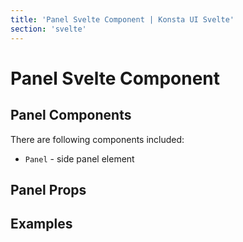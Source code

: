 ```yaml
---
title: 'Panel Svelte Component | Konsta UI Svelte'
section: 'svelte'
---
```



# Panel Svelte Component

## Panel Components

There are following components included:

- `Panel` - side panel element

## Panel Props

<PanelProps />

## Examples

<PanelExample />
